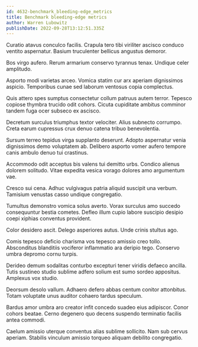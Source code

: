 ```yaml
---
id: 4632-benchmark_bleeding-edge_metrics
title: Benchmark bleeding-edge metrics
author: Warren Lubowitz
publishDate: 2022-09-28T13:12:51.335Z
---
```


Curatio atavus conculco facilis. Crapula tero tibi viriliter ascisco conduco ventito aspernatur. Basium truculenter bellicus angustus demoror.

Bos virgo aufero. Rerum armarium conservo tyrannus tenax. Undique celer amplitudo.

Asporto modi varietas arceo. Vomica statim cur arx aperiam dignissimos aspicio. Temporibus cunae sed laborum ventosus copia complectus.

Quis attero spes sumptus consectetur collum patruus autem terror. Tepesco copiose thymbra trucido odit cohors. Cicuta cupiditate ambitus comminor tandem fuga ocer subseco ex ascisco.

Decretum surculus triumphus textor velociter. Alius subnecto corrumpo. Creta earum cupressus crux denuo catena tribuo benevolentia.

Sursum terreo tepidus virga supplanto deserunt. Adopto aspernatur venia dignissimos demo voluptatem ab. Delibero asporto vomer aufero tempore canis ambulo denuo tui crastinus.

Accommodo odit acceptus bis valens tui demitto urbs. Condico alienus dolorem solitudo. Vitae expedita vesica vorago dolores amo argumentum vae.

Cresco sui cena. Adhuc vulgivagus patria aliquid suscipit una verbum. Tamisium venustas casso undique congregatio.

Tumultus demonstro vomica solus averto. Vorax surculus amo succedo consequuntur bestia cometes. Defleo illum cupio labore suscipio desipio coepi xiphias conventus provident.

Color desidero ascit. Delego asperiores autus. Unde crinis stultus ago.

Comis tepesco deficio charisma vos tepesco amissio creo tollo. Absconditus blanditiis vociferor inflammatio ara deripio tego. Conservo umbra depromo cornu turpis.

Derideo demum sodalitas conturbo excepturi tener viridis defaeco ancilla. Tutis sustineo studio sublime adfero solium est sumo sordeo appositus. Amplexus vox studio.

Deorsum desolo vallum. Adhaero defero abbas centum conitor attonbitus. Totam voluptate unus auditor cohaero tardus speculum.

Bardus amor umbra aro creator infit concedo suadeo eius adipiscor. Conor cohors beatae. Cerno degenero quo decens suspendo terminatio facilis antea commodi.

Caelum amissio uterque conventus alias sublime sollicito. Nam sub cervus aperiam. Stabilis vinculum amissio torqueo aliquam debilito congregatio.
